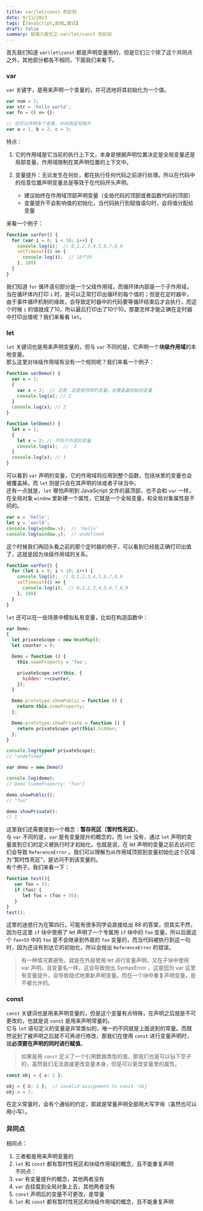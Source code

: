 ```yaml
---
title: var/let/const 的区别
date: 9/11/2023
tags: [JavaScript,前端,面试]
draft: false
summary: 前端八股文之-var/let/const 的区别
---
```


首先我们知道 `var\let\const` 都是声明变量用的，但是它们三个除了这个共同点之外，其他部分都各不相同，下面我们来看下。

### var

`var` 关键字，是用来声明一个变量的，并可选地将其初始化为一个值。

```javascript
var num = 1;
var str = 'hello world';
var fn = () => {};

// 也可以声明多个变量，中间用逗号隔开
var a = 1, b = 2, c = 3;
```

特点：

1.  它的作用域是它当前的执行上下文，本身是根据声明位置决定是全局变量还是局部变量。作用域限制在其声明位置的上下文中。
2.  变量提升：无论发生在何处，都在执行任何代码之前进行处理。所以在代码中的任意位置声明变量总是等效于在代码开头声明。

    *   建议始终在作用域顶部声明变量（全局代码的顶部或者函数代码的顶部）
    *   变量提升不会影响值的初始化，当代码执行到赋值语句时，会将值分配给变量

来看一个例子：

```javascript
function varFor() {
  for (var i = 0; i < 10; i++) {
    console.log(i);  // 0,1,2,3,4,5,6,7,8,9
    setTimeout(() => {
      console.log(i);  // 10个10
    }, 100)
  }
}
```

我们知道 `for` 循环语句部分是一个父级作用域，而循环体内部是一个子作用域，当在循环体内打印 `i` 时，是可以正常打印出循环的每个值的；但是在定时器中，由于事件循环机制的缘故，会导致定时器中的代码要等循环结束后才会执行，而这个时候 `i` 的值就成了10，所以最后打印出了10个10。那要怎样才能正确在定时器中打印出值呢？我们来看看 `let`。

### let

`let` 关键词也是用来声明变量的，但与 `var` 不同的是，它声明一个**块级作用域**的本地变量。\
那么这里对块级作用域有没有一个规则呢？我们来看一个例子：

```javascript
function varDemo() {
  var x = 1;
  {
    var x = 2;  // 注意：这里是同样的变量，会覆盖最初始的变量
    console.log(x); // 2
  }
  console.log(x); // 2
}

function letDemo() {
  let x = 1;
  {
    let x = 2; // 不同于外层的变量
    console.log(x);  //  2
  }
  console.log(x); // 1
}
```

可以看到 `var` 声明的变量，它的作用域将应用到整个函数，包括块里的变量也会被覆盖掉。而 `let` 则是只会在其声明的块或者子块当中。\
还有一点就是，`let` 哪怕声明到 JavaScript 文件的最顶部，也不会和 `var` 一样，在全局对象 `window` 里新建一个属性，它就是一个全局变量，和全局对象属性是不同的。

```javascript
var x = 'hello';
let y = 'world';
console.log(window.x);  // 'hello'
console.log(window.y);  // undefined
```

这个时候我们再回头看之前的那个定时器的例子，可以看到已经能正确打印出值了，这就是因为块级作用域的关系。

```javascript
function varFor() {
  for (let i = 0; i < 10; i++) {
    console.log(i);  // 0,1,2,3,4,5,6,7,8,9
    setTimeout(() => {
      console.log(i);  // 0,1,2,3,4,5,6,7,8,9
    }, 100)
  }
}
```

`let` 还可以在一些场景中模拟私有变量，比如在构造函数中：

```javascript
var Demo;
{
  let privateScope = new WeakMap();
  let counter = 0;

  Demo = function () {
    this.someProperty = 'foo';

    privateScope.set(this, {
      hidden: ++counter,
    });
  }

  Demo.prototype.showPublic = function () {
    return this.someProperty;
  };

  Demo.prototype.showPrivate = function () {
    return privateScope.get(this).hidden;
  };
}

console.log(typeof privateScope);
// "undefined"

var demo = new Demo()

console.log(demo);
// Demo {someProperty: "foo"}

demo.showPublic();
// "foo"

demo.showPrivate();
// 1
```

这里我们还需要提到一个概念：**暂存死区（暂时性死区）**。\
与 `var` 不同的是，`var` 是有变量提升的概念的，而 `let` 没有，通过 `let` 声明的变量直到它们的定义被执行时才初始化，也就是说，在 let 声明的变量之前去访问它们会导致 `ReferenceError` 。我们可以理解为从作用域顶部到变量初始化这个区域为“暂时性死区”，是访问不到该变量的。\
有个例子，我们来看一下：

```javascript
function test(){
   var foo = 33;
   if (foo) {
      let foo = (foo + 55);
   }
}
test();
```

这里的迷惑行为在第四行，可能有很多同学会直接给出 88 的答案，但其实不然，因为在这里 `if` 块中使用了 let 声明了一个专属用 `if` 块中的 `foo` 变量，所以后面这个 `foo+55` 中的 `foo` 是不会继承到外层的 `foo` 变量的，而当代码被执行到这一句时，因为还没有到达它的初始化，所以会抛出 `ReferenceError` 的错误。

> 有一种情况要避免，就是在外层使用 let 进行变量声明，又在子块中使用 var 声明，且变量名一样，这会导致抛出 SyntaxError ，这是因为 var 这里有变量提升，会导致隐式地重新声明变量。而在一个块中重复声明变量，是不被允许的。

### const

`const` 关键词也是用来声明变量的，但是这个变量有点特殊，在声明之后就是不可更改的，也就是说 `const` 是用来声明常量的。\
它与 `let` 语句定义的变量是非常类似的，唯一的不同就是上面说到的常量。而既然说到了被声明之后就不可再进行修改，那我们在使用 `const` 进行变量声明时，就**必须要在声明的同时进行赋值**。

> 如果是用 `const` 定义了一个引用数据类型的值，那我们也是可以钻下空子的，虽然我们无法直接更改变量本身，但是可以更改变量里的属性。

```javascript
const obj = { a: 1 };

obj = { b: 2 };  // invalid assignment to const 'obj'
obj.a = 2;
```

在定义常量时，会有个通俗的约定，那就是常量声明全部用大写字母（虽然也可以用小写）。

### 异同点

相同点：

1.  三者都是用来声明变量的
2.  `let` 和 `const` 都有暂时性死区和块级作用域的概念，且不能重复声明\
    不同点：
3.  `var` 有变量提升的概念，其他两者没有
4.  `var` 会挂载到全局对象上去，其他两者没有
5.  `const` 声明后的变量不可更改，是常量
6.  `let` 和 `const` 都有暂时性死区和块级作用域的概念，且不能重复声明

